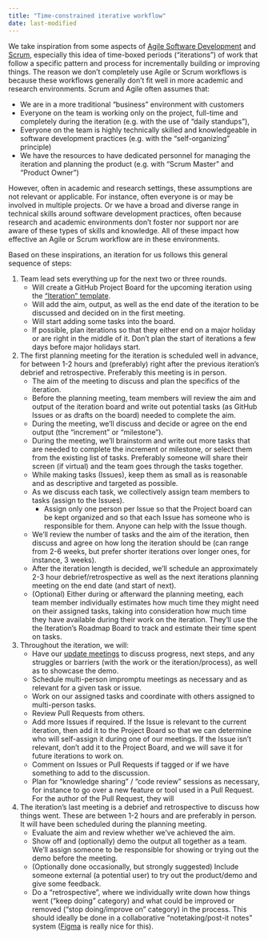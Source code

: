 ```yaml
---
title: "Time-constrained iterative workflow"
date: last-modified
---
```


We take inspiration from some aspects of [Agile Software
Development](https://agilemanifesto.org/) and
[Scrum](https://www.scrum.org/resources/what-scrum-module), especially this idea
of time-boxed periods ("iterations") of work that follow a specific pattern and process
for incrementally building or improving things. The reason we don't completely use Agile or Scrum workflows is because these workflows generally don't fit well in more academic and research environments. Scrum and Agile often assumes that:

- We are in a more traditional "business" environment with customers
- Everyone on the team is working only on the project, full-time and completely during the iteration (e.g. with the use of "daily standups"),
- Everyone on the team is highly technically skilled and knowledgeable in software development practices (e.g. with the "self-organizing" principle)
- We have the resources to have dedicated personnel for managing the iteration and planning the product (e.g. with "Scrum Master" and "Product Owner")

However, often in academic and research settings, these assumptions are not relevant or applicable. For instance, often everyone is or may be involved in multiple projects. Or we have a broad and diverse range in technical skills around software development practices, often because research and academic environments don't foster nor support nor are aware of these types of skills and knowledge. All of these impact how effective an Agile or Scrum workflow are in these environments.

Based on these inspirations, an iteration for us follows this general sequence of steps:

1. Team lead sets everything up for the next two or three rounds.
    - Will create a GitHub Project Board for the upcoming iteration using the ["Iteration" template](https://github.com/orgs/seedcase-project/projects/4).
    - Will add the aim, output, as well as the end date of the iteration to be discussed and decided on in the first meeting.
    - Will start adding some tasks into the board.
    - If possible, plan iterations so that they either end on a major holiday or are right in the middle of it. Don't plan the start of iterations a few days before major holidays start.

2. The first planning meeting for the iteration is scheduled well in advance, for between 1-2 hours and (preferably) right after the previous iteration's debrief and retrospective. Preferably this meeting is in person.
    - The aim of the meeting to discuss and plan the specifics of the iteration.
    - Before the planning meeting, team members will review the aim and output of the iteration board and write out potential tasks (as GitHub Issues or as drafts on the board) needed to complete the aim.
    - During the meeting, we'll discuss and decide or agree on the end output (the "increment" or "milestone").
    - During the meeting, we'll brainstorm and write out more tasks that are needed to complete the increment or milestone, or select them from the existing list of tasks. Preferably someone will share their screen (if virtual) and the team goes through the tasks together.
    - While making tasks (Issues), keep them as small as is reasonable and as descriptive and targeted as possible.
    - As we discuss each task, we collectively assign team members to tasks (assign to the Issues).
        - Assign only one person per Issue so that the Project board can be kept organized and so that each Issue has someone who is responsible for them. Anyone can help with the Issue though.
    - We'll review the number of tasks and the aim of the iteration, then discuss and agree on how long the iteration should be (can range from 2-6 weeks, but prefer shorter iterations over longer ones, for instance, 3 weeks).
    - After the iteration length is decided, we'll schedule an approximately 2-3 hour debrief/retrospective as well as the next iterations planning meeting on the end date (and start of next).
    - (Optional) Either during or afterward the planning meeting, each team member individually estimates how much time they might need on their assigned tasks, taking into consideration how much time they have available during their work on the iteration. They'll use the the Iteration's Roadmap Board to track and estimate their time spent on tasks.

3. Throughout the iteration, we will:
    - Have our [update meetings](update-meetings.md) to discuss progress, next steps, and any struggles or barriers (with the work or the iteration/process), as well as to showcase the demo.
    - Schedule multi-person impromptu meetings as necessary and as relevant for a given task or issue.
    - Work on our assigned tasks and coordinate with others assigned to multi-person tasks.
    - Review Pull Requests from others.
    - Add more Issues if required. If the Issue is relevant to the current iteration, then add it to the Project Board so that we can determine who will self-assign it during one of our meetings. If the Issue isn't relevant, don't add it to the Project Board, and we will save it for future iterations to work on. 
    - Comment on Issues or Pull Requests if tagged or if we have something to add to the discussion.
    - Plan for "knowledge sharing" / "code review" sessions as necessary, for instance to go over a new feature or tool used in a Pull Request. For the author of the Pull Request, they will 

4. The iteration's last meeting is a debrief and retrospective to discuss how things went. These are between 1-2 hours and are preferably in person. It will have been scheduled during the planning meeting. 
    - Evaluate the aim and review whether we've achieved the aim.
    - Show off and (optionally) demo the output all together as a team. We'll assign someone to be responsible for showing or trying out the demo before the meeting.
    - (Optionally done occasionally, but strongly suggested) Include someone external (a potential user) to try out the product/demo and give some feedback.
    - Do a "retrospective", where we individually write down how things went ("keep doing" category) and what could be improved or removed ("stop doing/improve on" category) in the process. This should ideally be done in a collaborative "notetaking/post-it notes" system ([Figma](https://www.figma.com/) is really nice for this).
